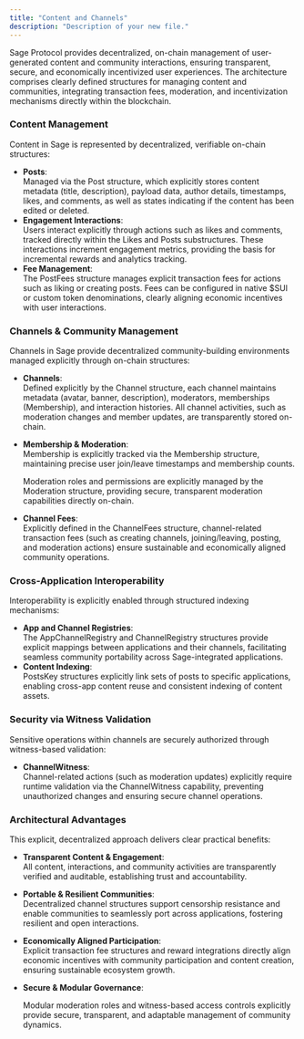 ```yaml
---
title: "Content and Channels"
description: "Description of your new file."
---
```


Sage Protocol provides decentralized, on-chain management of user-generated content and community interactions, ensuring transparent, secure, and economically incentivized user experiences. The architecture comprises clearly defined structures for managing content and communities, integrating transaction fees, moderation, and incentivization mechanisms directly within the blockchain.

### **Content Management**

Content in Sage is represented by decentralized, verifiable on-chain structures:

- **Posts**:\
  Managed via the Post structure, which explicitly stores content metadata (title, description), payload data, author details, timestamps, likes, and comments, as well as states indicating if the content has been edited or deleted.
- **Engagement Interactions**:\
  Users interact explicitly through actions such as likes and comments, tracked directly within the Likes and Posts substructures. These interactions increment engagement metrics, providing the basis for incremental rewards and analytics tracking.
- **Fee Management**:\
  The PostFees structure manages explicit transaction fees for actions such as liking or creating posts. Fees can be configured in native \$SUI or custom token denominations, clearly aligning economic incentives with user interactions.

### **Channels & Community Management**

Channels in Sage provide decentralized community-building environments managed explicitly through on-chain structures:

- **Channels**:\
  Defined explicitly by the Channel structure, each channel maintains metadata (avatar, banner, description), moderators, memberships (Membership), and interaction histories. All channel activities, such as moderation changes and member updates, are transparently stored on-chain.
- **Membership & Moderation**:\
  Membership is explicitly tracked via the Membership structure, maintaining precise user join/leave timestamps and membership counts.

  Moderation roles and permissions are explicitly managed by the Moderation structure, providing secure, transparent moderation capabilities directly on-chain.
- **Channel Fees**:\
  Explicitly defined in the ChannelFees structure, channel-related transaction fees (such as creating channels, joining/leaving, posting, and moderation actions) ensure sustainable and economically aligned community operations.

### **Cross-Application Interoperability**

Interoperability is explicitly enabled through structured indexing mechanisms:

- **App and Channel Registries**:\
  The AppChannelRegistry and ChannelRegistry structures provide explicit mappings between applications and their channels, facilitating seamless community portability across Sage-integrated applications.
- **Content Indexing**:\
  PostsKey structures explicitly link sets of posts to specific applications, enabling cross-app content reuse and consistent indexing of content assets.

### **Security via Witness Validation**

Sensitive operations within channels are securely authorized through witness-based validation:

- **ChannelWitness**:\
  Channel-related actions (such as moderation updates) explicitly require runtime validation via the ChannelWitness capability, preventing unauthorized changes and ensuring secure channel operations.

### **Architectural Advantages**

This explicit, decentralized approach delivers clear practical benefits:

- **Transparent Content & Engagement**:\
  All content, interactions, and community activities are transparently verified and auditable, establishing trust and accountability.
- **Portable & Resilient Communities**:\
  Decentralized channel structures support censorship resistance and enable communities to seamlessly port across applications, fostering resilient and open interactions.
- **Economically Aligned Participation**:\
  Explicit transaction fee structures and reward integrations directly align economic incentives with community participation and content creation, ensuring sustainable ecosystem growth.
- **Secure & Modular Governance**:

  Modular moderation roles and witness-based access controls explicitly provide secure, transparent, and adaptable management of community dynamics.